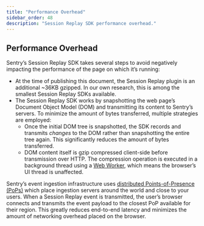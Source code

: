 ```yaml
---
title: "Performance Overhead"
sidebar_order: 48
description: "Session Replay SDK performance overhead."
---
```


## Performance Overhead

Sentry’s Session Replay SDK takes several steps to avoid negatively impacting the performance of the page on which it’s running:

- At the time of publishing this document, the Session Replay plugin is an additional ~36KB gzipped. In our own research, this is among the smallest Session Replay SDKs available.
- The Session Replay SDK works by snapshotting the web page’s Document Object Model (DOM) and transmitting its content to Sentry’s servers. To minimize the amount of bytes transferred, multiple strategies are employed:
    - Once the initial DOM tree is snapshotted, the SDK records and transmits *changes* to the DOM rather than snapshotting the entire tree again. This significantly reduces the amount of bytes transferred.
    - DOM content itself is gzip compressed client-side before transmission over HTTP. The compression operation is executed in a background thread using a [Web Worker](https://developer.mozilla.org/en-US/docs/Web/API/Web_Workers_API/Using_web_workers), which means the browser’s UI thread is unaffected.

Sentry’s event ingestion infrastructure uses [distributed Points-of-Presence (PoPs)](https://blog.sentry.io/2022/03/31/sentry-points-of-presence-how-we-built-a-distributed-ingestion/) which place ingestion servers around the world and close to your users. When a Session Replay event is transmitted, the user’s browser connects and transmits the event payload to the closest PoP available for their region. This greatly reduces end-to-end latency and minimizes the amount of networking overhead placed on the browser.
